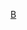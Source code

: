 {{Catnav|頁面分類|...|棒球|棒球隊|美國職棒大聯盟球隊}}
{{Catnav|頁面分類|...|美國棒球|美國職棒大聯盟|美國職棒大聯盟球隊}}

{{catmore}}
{{Commonscat|Baltimore Orioles}}

[[Category:美國職棒大聯盟球隊|B]]